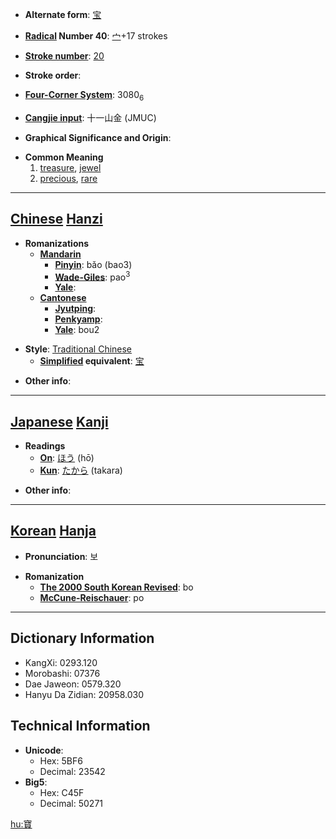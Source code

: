 * '''Alternate form''': [[宝]]

* '''[[Wiktionary:Chinese radical index| Radical]] Number 40''': [[Wiktionary:Chinese radical index 宀|宀]]+17 strokes

* '''[[Wiktionary:Chinese total strokes index|Stroke number]]''': [[Wiktionary:Chinese total strokes index 20|20]]

* '''Stroke order''': 

* '''[[Wiktionary:Chinese four corner index|Four-Corner System]]''': 3080<sub>6</sub>

* '''[[Wiktionary:Chinese Cangjie index|Cangjie input]]''': 十一山金 (JMUC)

* '''Graphical Significance and Origin''': 

* '''Common Meaning'''
*#[[treasure]], [[jewel]]
*# [[precious]], [[rare]]


----

== [[Chinese]] [[Hanzi]] ==

* '''Romanizations'''
** '''[[Mandarin]]'''
*** '''[[Pinyin]]''': bǎo (bao3)
*** '''[[Wade-Giles]]''': pao<sup>3</sup>
*** '''[[Yale]]''': 
** '''[[Cantonese]]'''
*** '''[[Jyutping]]''':
*** '''[[Penkyamp]]''': 
*** '''[[Yale]]''': bou2

* '''Style''': [[Traditional Chinese]] 
** '''[[Simplified Chinese|Simplified]] equivalent''': [[宝]]

* '''Other info''': 

----

== [[Japanese]] [[Kanji]] ==

* '''Readings'''
** '''[[On]]''': [[ほう]] (hō)
** '''[[Kun]]''': [[たから]] (takara)

* '''Other info''':  

----

== [[Korean]] [[Hanja]] ==

* '''Pronunciation''': 보

* '''Romanization'''
** '''[[The 2000 South Korean Revised Romanization|The 2000 South Korean Revised]]''': bo
** '''[[McCune-Reischauer]]''': po

----

== Dictionary Information ==

* KangXi: 0293.120
* Morobashi: 07376
* Dae Jaweon: 0579.320
* Hanyu Da Zidian: 20958.030

== Technical Information ==

* '''Unicode''':
** Hex: 5BF6
** Decimal: 23542
* '''Big5''':
** Hex: C45F
** Decimal: 50271

[[hu:寶]]